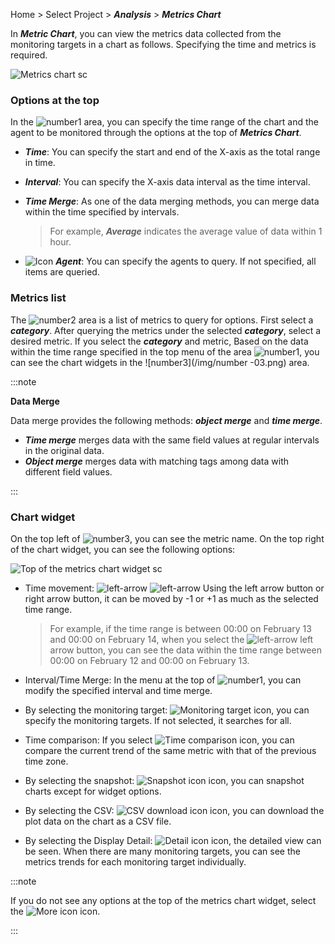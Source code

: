 Home > Select Project > **_Analysis_** > **_Metrics Chart_**

In **_Metric Chart_**, you can view the metrics data collected from the monitoring targets in a chart as follows. Specifying the time and metrics is required.

![Metrics chart sc](/img/metrics-chart-sv.png)

### Options at the top

In the ![number1](/img/number-01.png) area, you can specify the time range of the chart and the agent to be monitored through the options at the top of **_Metrics Chart_**.

-   **_Time_**: You can specify the start and end of the X-axis as the total range in time.

-   **_Interval_**: You can specify the X-axis data interval as the time interval.

-   **_Time Merge_**: As one of the data merging methods, you can merge data within the time specified by intervals.

    > For example, **_Average_** indicates the average value of data within 1 hour.

-   ![Icon](/img/ic-pageview.svg) **_Agent_**: You can specify the agents to query. If not specified, all items are queried.

### Metrics list

The ![number2](/img/number-02.png) area is a list of metrics to query for options. First select a **_category_**. After querying the metrics under the selected **_category_**, select a desired metric. If you select the **_category_** and metric, Based on the data within the time range specified in the top menu of the area ![number1](/img/number-01.png), you can see the chart widgets in the ![number3]\(/img/number -03.png) area.

:::note 

**Data Merge**

Data merge provides the following methods: **_object merge_** and **_time merge_**. 

-   **_Time merge_** merges data with the same field values at regular intervals in the original data. 
-   **_Object merge_** merges data with matching tags among data with different field values.

:::

### Chart widget

On the top left of ![number3](/img/number-03.png), you can see the metric name. On the top right of the chart widget, you can see the following options:

![Top of the metrics chart widget sc](/img/metrics-chart-widget-upper-server.png)

-   Time movement: ![left-arrow](/img/ic-caret-left.svg) ![left-arrow](/img/ic-caret-right.svg) Using the left arrow button or right arrow button, it can be moved by -1 or +1 as much as the selected time range. 

    > For example, if the time range is between 00:00 on February 13 and 00:00 on February 14, when you select the ![left-arrow](/img/ic-caret-left.svg) left arrow button, you can see the data within the time range between 00:00 on February 12 and 00:00 on February 13.

-   Interval/Time Merge: In the menu at the top of ![number1](/img/number-01.png), you can modify the specified interval and time merge.

-   By selecting the monitoring target: ![Monitoring target icon](/img/ic-filter-bl.svg), you can specify the monitoring targets. If not selected, it searches for all.

-   Time comparison: If you select ![Time comparison icon](/img/ic-hourgalss.svg), you can compare the current trend of the same metric with that of the previous time zone.

-   By selecting the snapshot: ![Snapshot icon](/img/ic-camera.svg) icon, you can snapshot charts except for widget options.

-   By selecting the CSV: ![CSV download icon](/img/ico-csv.svg) icon, you can download the plot data on the chart as a CSV file.

-   By selecting the Display Detail: ![Detail icon](/img/ico-detail.svg) icon, the detailed view can be seen. When there are many monitoring targets, you can see the metrics trends for each monitoring target individually.

:::note

If you do not see any options at the top of the metrics chart widget, select the ![More icon](/img/ico-more.svg) icon.

:::
